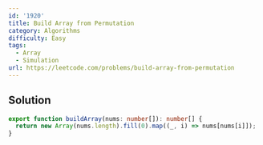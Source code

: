 ```yaml
---
id: '1920'
title: Build Array from Permutation
category: Algorithms
difficulty: Easy
tags:
  - Array
  - Simulation
url: https://leetcode.com/problems/build-array-from-permutation
---
```


## Solution

```typescript filename="solution.ts" copy
export function buildArray(nums: number[]): number[] {
  return new Array(nums.length).fill(0).map((_, i) => nums[nums[i]]);
}
```
